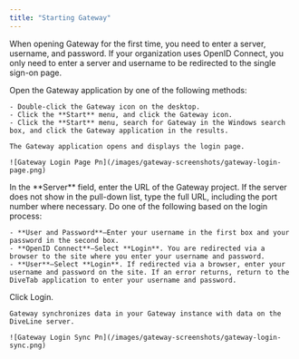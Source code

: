 ```yaml
---
title: "Starting Gateway"
---
```


When opening Gateway for the first time, you need to enter a server, username, and password. If your organization uses OpenID Connect, you only need to enter a server and username to be redirected to the single sign-on page.

<Steps>
  <Step title="New Step">
    Open the Gateway application by one of the following methods:

    - Double-click the Gateway icon on the desktop.
    - Click the **Start** menu, and click the Gateway icon.
    - Click the **Start** menu, search for Gateway in the Windows search box, and click the Gateway application in the results.

    The Gateway application opens and displays the login page.

    ![Gateway Login Page Pn](/images/gateway-screenshots/gateway-login-page.png)
  </Step>
  <Step title="New Step">
    In the **Server** field, enter the URL of the Gateway project. If the server does not show in the pull-down list, type the full URL, including the port number where necessary.
  </Step>
  <Step title="New Step">
    Do one of the following based on the login process:

    - **User and Password**—Enter your username in the first box and your password in the second box.
    - **OpenID Connect**—Select **Login**. You are redirected via a browser to the site where you enter your username and password.
    - **User**—Select **Login**. If redirected via a browser, enter your username and password on the site. If an error returns, return to the DiveTab application to enter your username and password.
  </Step>
  <Step title="New Step">
    Click Login.

    Gateway synchronizes data in your Gateway instance with data on the DiveLine server.

    ![Gateway Login Sync Pn](/images/gateway-screenshots/gateway-login-sync.png)
  </Step>
</Steps>